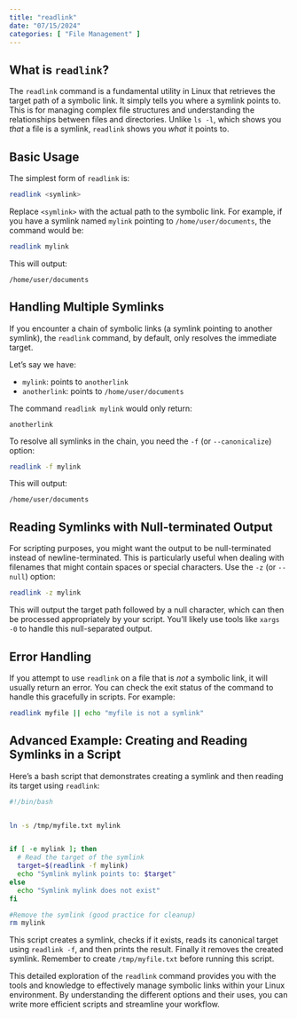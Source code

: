 ```yaml
---
title: "readlink"
date: "07/15/2024"
categories: [ "File Management" ]
---
```

## What is `readlink`?

The `readlink` command is a fundamental utility in Linux that retrieves the target path of a symbolic link. It simply tells you where a symlink points to. This is for managing complex file structures and understanding the relationships between files and directories. Unlike `ls -l`, which shows you *that* a file is a symlink, `readlink` shows you *what* it points to.


## Basic Usage

The simplest form of `readlink` is:

```bash
readlink <symlink>
```

Replace `<symlink>` with the actual path to the symbolic link.  For example, if you have a symlink named `mylink` pointing to `/home/user/documents`, the command would be:

```bash
readlink mylink
```

This will output:

```
/home/user/documents
```


## Handling Multiple Symlinks

If you encounter a chain of symbolic links (a symlink pointing to another symlink), the `readlink` command, by default, only resolves the immediate target.

Let's say we have:

* `mylink`: points to `anotherlink`
* `anotherlink`: points to `/home/user/documents`

The command `readlink mylink` would only return:

```
anotherlink
```

To resolve all symlinks in the chain, you need the `-f` (or `--canonicalize`) option:


```bash
readlink -f mylink 
```

This will output:

```
/home/user/documents
```


##  Reading Symlinks with Null-terminated Output

For scripting purposes, you might want the output to be null-terminated instead of newline-terminated.  This is particularly useful when dealing with filenames that might contain spaces or special characters. Use the `-z` (or `--null`) option:


```bash
readlink -z mylink
```

This will output the target path followed by a null character, which can then be processed appropriately by your script.  You'll likely use tools like `xargs -0` to handle this null-separated output.


##  Error Handling

If you attempt to use `readlink` on a file that is *not* a symbolic link, it will usually return an error. You can check the exit status of the command to handle this gracefully in scripts. For example:


```bash
readlink myfile || echo "myfile is not a symlink"
```


##  Advanced Example:  Creating and Reading Symlinks in a Script

Here's a bash script that demonstrates creating a symlink and then reading its target using `readlink`:

```bash
#!/bin/bash


ln -s /tmp/myfile.txt mylink


if [ -e mylink ]; then
  # Read the target of the symlink
  target=$(readlink -f mylink)
  echo "Symlink mylink points to: $target"
else
  echo "Symlink mylink does not exist"
fi

#Remove the symlink (good practice for cleanup)
rm mylink

```

This script creates a symlink, checks if it exists, reads its canonical target using `readlink -f`, and then prints the result.  Finally it removes the created symlink.  Remember to create `/tmp/myfile.txt` before running this script.

This detailed exploration of the `readlink` command provides you with the tools and knowledge to effectively manage symbolic links within your Linux environment. By understanding the different options and their uses, you can write more efficient scripts and streamline your workflow.

